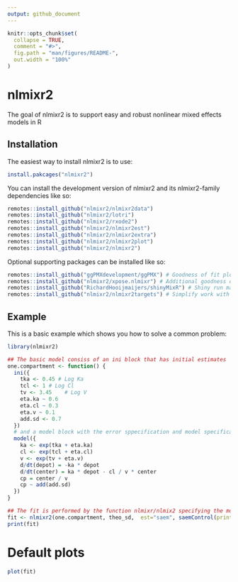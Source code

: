 ```yaml
---
output: github_document
---
```


<!-- README.md is generated from README.Rmd. Please edit that file -->

```r
knitr::opts_chunk$set(
  collapse = TRUE,
  comment = "#>",
  fig.path = "man/figures/README-",
  out.width = "100%"
)
```

# nlmixr2

<!-- badges: start -->
<!-- badges: end -->

The goal of nlmixr2 is to support easy and robust nonlinear mixed effects models in R

## Installation

The easiest way to install nlmixr2 is to use:

``` r
install.pakcages("nlmixr2")
```

You can install the development version of nlmixr2 and its nlmixr2-family dependencies like so:

``` r
remotes::install_github("nlmixr2/nlmixr2data")
remotes::install_github("nlmixr2/lotri")
remotes::install_github("nlmixr2/rxode2")
remotes::install_github("nlmixr2/nlmixr2est")
remotes::install_github("nlmixr2/nlmixr2extra")
remotes::install_github("nlmixr2/nlmixr2plot")
remotes::install_github("nlmixr2/nlmixr2")
```

Optional supporting packages can be installed like so:

``` r
remotes::install_github("ggPMXdevelopment/ggPMX") # Goodness of fit plots
remotes::install_github("nlmixr2/xpose.nlmixr") # Additional goodness of fit plots
remotes::install_github("RichardHooijmaijers/shinyMixR") # Shiny run manager (like Piranha)
remotes::install_github("nlmixr2/nlmixr2targets") # Simplify work with the `targets` package
```

## Example

This is a basic example which shows you how to solve a common problem:

```r
library(nlmixr2)

## The basic model consiss of an ini block that has initial estimates
one.compartment <- function() {
  ini({
    tka <- 0.45 # Log Ka
    tcl <- 1 # Log Cl
    tv <- 3.45    # Log V
    eta.ka ~ 0.6
    eta.cl ~ 0.3
    eta.v ~ 0.1
    add.sd <- 0.7
  })
  # and a model block with the error sppecification and model specification
  model({
    ka <- exp(tka + eta.ka)
    cl <- exp(tcl + eta.cl)
    v <- exp(tv + eta.v)
    d/dt(depot) = -ka * depot
    d/dt(center) = ka * depot - cl / v * center
    cp = center / v
    cp ~ add(add.sd)
  })
}

## The fit is performed by the function nlmixr/nlmix2 specifying the model, data and estimate
fit <- nlmixr2(one.compartment, theo_sd,  est="saem", saemControl(print=0))
print(fit)
```

# Default plots

```r
plot(fit)
```
